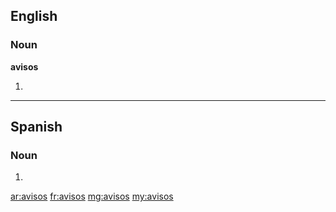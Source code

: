 ==English==

===Noun===
'''avisos'''

# {{plural of|aviso}}

----

==Spanish==

===Noun===
{{infl|es|noun form|g=m|g2=p}}

# {{plural of|nocat=1|[[aviso#Spanish|aviso]]|lang=es}}

[[ar:avisos]]
[[fr:avisos]]
[[mg:avisos]]
[[my:avisos]]